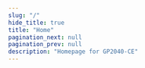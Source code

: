 ---
slug: "/"
hide_title: true
title: "Home"
pagination_next: null
pagination_prev: null
description: "Homepage for GP2040-CE"
---


<README />
